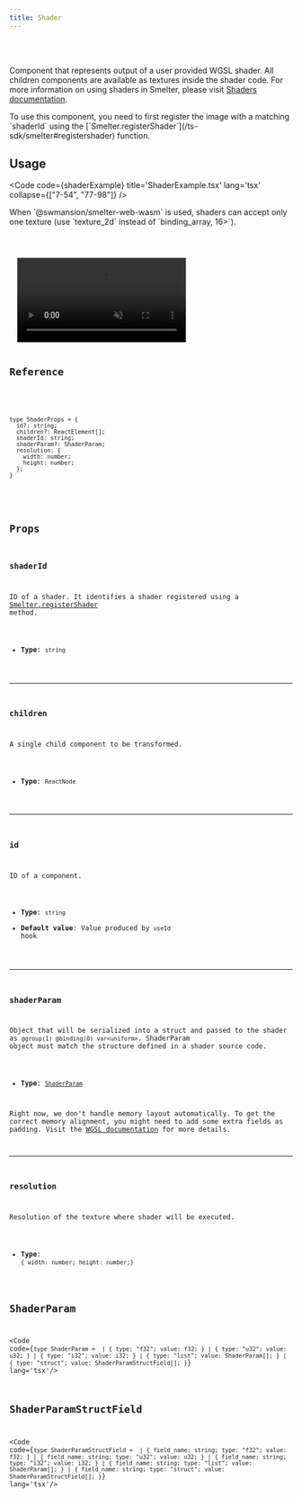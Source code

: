 ```yaml
---
title: Shader
---
```


<br />
<br />

Component that represents output of a user provided WGSL shader. All children components are available as textures inside the shader code.
For more information on using shaders in Smelter, please visit [Shaders documentation](/fundamentals/concepts/shaders).

<Aside>To use this component, you need to first register the image with a matching `shaderId` using the [`Smelter.registerShader`](/ts-sdk/smelter#registershader) function.</Aside>

## Usage

<Code code={shaderExample} title='ShaderExample.tsx' lang='tsx' collapse={["7-54", "77-98"]} />
<Aside type="caution">
    When `@swmansion/smelter-web-wasm` is used, shaders can accept only one texture (use `texture_2d<f32>` instead of `binding_array<texture_2d<f32>, 16>`).
</Aside>

<CollapsibleDetails summaryTitle='@swmansion/smelter-web-wasm'>
  <Code code={shaderExampleWasm} title='ShaderExample.tsx' lang='tsx' collapse={["5-30", "58-100"]} mark={[32, 55]} />
</CollapsibleDetails>

<CollapsibleDetails summaryTitle='Example output'>
  <video autoplay loop muted src={ExampleImage} alt="example output" />
</CollapsibleDetails>

## Reference

<CollapsibleDetails summaryTitle='Type definitions' open>

```tsx
type ShaderProps = {
  id?: string;
  children?: ReactElement[];
  shaderId: string;
  shaderParam?: ShaderParam;
  resolution: {
    width: number;
    height: number;
  };
}
```
</CollapsibleDetails>

## Props

### shaderId
ID of a shader. It identifies a shader registered using a [Smelter.registerShader](/ts-sdk/smelter#registershader) method.

- **Type**: `string`

---

### children
A single child component to be transformed.

- **Type**: `ReactNode`

---

### id
ID of a component.

- **Type**: `string`
- **Default value**: Value produced by `useId` hook

---

### shaderParam
Object that will be serialized into a struct and passed to the shader as `@group(1) @binding(0) var<uniform>`. ShaderParam object must match the structure defined in a shader source code.

- **Type**: [`ShaderParam`](#shaderparam-1)

<Aside>Right now, we don't handle memory layout automatically. To get the correct memory alignment, you might need to add some extra fields as padding. Visit the <a href="https://www.w3.org/TR/WGSL/#alignment-and-size" target='_blank'>WGSL documentation</a> for more details.</Aside>

---

### resolution
Resolution of the texture where shader will be executed.

- **Type**: `{ width: number; height: number;}`

## ShaderParam

<Code code={`
type ShaderParam = 
  | { type: "f32"; value: f32; }
  | { type: "u32"; value: u32; }
  | { type: "i32"; value: i32; }
  | { type: "list"; value: ShaderParam[]; }
  | {
      type: "struct";
      value: ShaderParamStructField[];
    }
`} lang='tsx'/>

## ShaderParamStructField

<Code code={`
type ShaderParamStructField = 
  | { field_name: string; type: "f32"; value: f32; }
  | { field_name: string; type: "u32"; value: u32; }
  | { field_name: string; type: "i32"; value: i32; }
  | {
      field_name: string;
      type: "list";
      value: ShaderParam[];
    }
  | {
      field_name: string;
      type: "struct";
      value: ShaderParamStructField[];
    }
`} lang='tsx'/>
